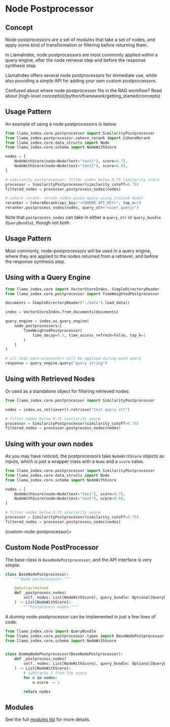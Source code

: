 # Node Postprocessor

## Concept

Node postprocessors are a set of modules that take a set of nodes, and apply some kind of transformation or filtering before returning them.

In LlamaIndex, node postprocessors are most commonly applied within a query engine, after the node retrieval step and before the response synthesis step.

LlamaIndex offers several node postprocessors for immediate use, while also providing a simple API for adding your own custom postprocessors.

<Aside type="tip">
Confused about where node postprocessor fits in the RAG workflow? Read about [high-level concepts](/python/framework/getting_started/concepts)
</Aside>

## Usage Pattern

An example of using a node postprocessors is below:

```python
from llama_index.core.postprocessor import SimilarityPostprocessor
from llama_index.postprocessor.cohere_rerank import CohereRerank
from llama_index.core.data_structs import Node
from llama_index.core.schema import NodeWithScore

nodes = [
    NodeWithScore(node=Node(text="text1"), score=0.7),
    NodeWithScore(node=Node(text="text2"), score=0.8),
]

# similarity postprocessor: filter nodes below 0.75 similarity score
processor = SimilarityPostprocessor(similarity_cutoff=0.75)
filtered_nodes = processor.postprocess_nodes(nodes)

# cohere rerank: rerank nodes given query using trained model
reranker = CohereRerank(api_key="<COHERE_API_KEY>", top_n=2)
reranker.postprocess_nodes(nodes, query_str="<user_query>")
```

Note that `postprocess_nodes` can take in either a `query_str` or `query_bundle` (`QueryBundle`), though not both.

## Usage Pattern

Most commonly, node-postprocessors will be used in a query engine, where they are applied to the nodes returned from a retriever, and before the response synthesis step.

## Using with a Query Engine

```python
from llama_index.core import VectorStoreIndex, SimpleDirectoryReader
from llama_index.core.postprocessor import TimeWeightedPostprocessor

documents = SimpleDirectoryReader("./data").load_data()

index = VectorStoreIndex.from_documents(documents)

query_engine = index.as_query_engine(
    node_postprocessors=[
        TimeWeightedPostprocessor(
            time_decay=0.5, time_access_refresh=False, top_k=1
        )
    ]
)

# all node post-processors will be applied during each query
response = query_engine.query("query string")
```

## Using with Retrieved Nodes

Or used as a standalone object for filtering retrieved nodes:

```python
from llama_index.core.postprocessor import SimilarityPostprocessor

nodes = index.as_retriever().retrieve("test query str")

# filter nodes below 0.75 similarity score
processor = SimilarityPostprocessor(similarity_cutoff=0.75)
filtered_nodes = processor.postprocess_nodes(nodes)
```

## Using with your own nodes

As you may have noticed, the postprocessors take `NodeWithScore` objects as inputs, which is just a wrapper class with a `Node` and a `score` value.

```python
from llama_index.core.postprocessor import SimilarityPostprocessor
from llama_index.core.data_structs import Node
from llama_index.core.schema import NodeWithScore

nodes = [
    NodeWithScore(node=Node(text="text"), score=0.7),
    NodeWithScore(node=Node(text="text"), score=0.8),
]

# filter nodes below 0.75 similarity score
processor = SimilarityPostprocessor(similarity_cutoff=0.75)
filtered_nodes = processor.postprocess_nodes(nodes)
```

(custom-node-postprocessor)=

## Custom Node PostProcessor

The base class is `BaseNodePostprocessor`, and the API interface is very simple:

```python
class BaseNodePostprocessor:
    """Node postprocessor."""

    @abstractmethod
    def _postprocess_nodes(
        self, nodes: List[NodeWithScore], query_bundle: Optional[QueryBundle]
    ) -> List[NodeWithScore]:
        """Postprocess nodes."""
```

A dummy node-postprocessor can be implemented in just a few lines of code:

```python
from llama_index.core import QueryBundle
from llama_index.core.postprocessor.types import BaseNodePostprocessor
from llama_index.core.schema import NodeWithScore


class DummyNodePostprocessor(BaseNodePostprocessor):
    def _postprocess_nodes(
        self, nodes: List[NodeWithScore], query_bundle: Optional[QueryBundle]
    ) -> List[NodeWithScore]:
        # subtracts 1 from the score
        for n in nodes:
            n.score -= 1

        return nodes
```

## Modules

See the full [modules list](/python/framework/module_guides/querying/node_postprocessors/node_postprocessors) for more details.
